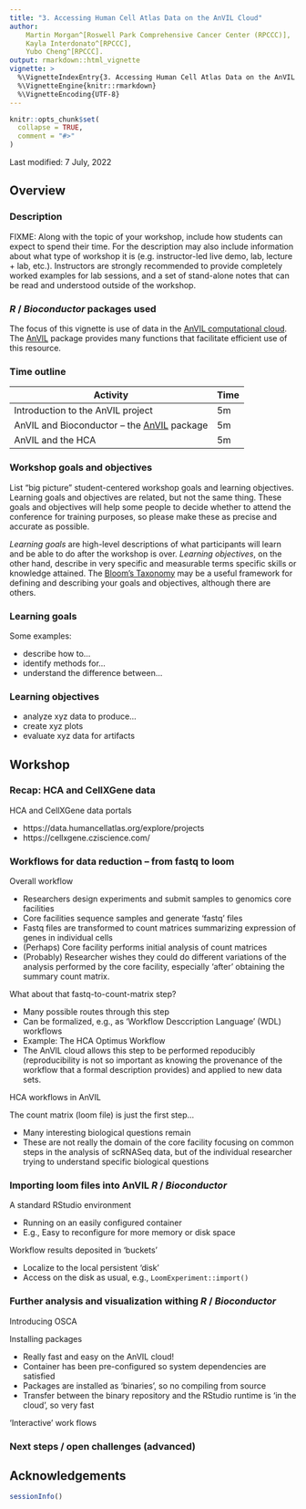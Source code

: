 ```yaml
---
title: "3. Accessing Human Cell Atlas Data on the AnVIL Cloud"
author: 
    Martin Morgan^[Roswell Park Comprehensive Cancer Center (RPCCC)],
    Kayla Interdonato^[RPCCC],
    Yubo Cheng^[RPCCC].
output: rmarkdown::html_vignette
vignette: >
  %\VignetteIndexEntry{3. Accessing Human Cell Atlas Data on the AnVIL Cloud}
  %\VignetteEngine{knitr::rmarkdown}
  %\VignetteEncoding{UTF-8}
---
```


```r
knitr::opts_chunk$set(
  collapse = TRUE,
  comment = "#>"
)
```

Last modified: 7 July, 2022

## Overview

### Description

FIXME: Along with the topic of your workshop, include how students can expect
to spend their time. For the description may also include information
about what type of workshop it is (e.g. instructor-led live demo, lab,
lecture + lab, etc.). Instructors are strongly recommended to provide
completely worked examples for lab sessions, and a set of stand-alone
notes that can be read and understood outside of the workshop.

### _R_ / _Bioconductor_ packages used

The focus of this vignette is use of data in the [AnVIL computational
cloud][]. The [AnVIL][] package provides many functions that
facilitate efficient use of this resource.

[hca]: https://bioconductor.org/packages/hca
[cellxgenedp]: https://bioconductor.org/packages/cellxgenedp
[dplyr]: https://cran.r-project.org/package=dplyr
[SingleCellExperiment]: https://bioconductor.org/packages/SingleCellExperiment
[LoomExperiment]: https://bioconductor.org/packages/LoomExperiment
[zellkonverter]: https://bioconductor.org/packages/zellkonverter

[AnVIL computational cloud]: https://anvilproject.org
[AnVIL]: https://bioconductor.org/packages/AnVIL

### Time outline

| Activity                                        | Time |
|-------------------------------------------------|------|
| Introduction to the AnVIL project               |  5m  |
| AnVIL and Bioconductor -- the [AnVIL][] package |  5m  |
| AnVIL and the HCA                               |  5m  |

### Workshop goals and objectives

List "big picture" student-centered workshop goals and learning
objectives. Learning goals and objectives are related, but not the
same thing. These goals and objectives will help some people to decide
whether to attend the conference for training purposes, so please make
these as precise and accurate as possible.

*Learning goals* are high-level descriptions of what
participants will learn and be able to do after the workshop is
over. *Learning objectives*, on the other hand, describe in very
specific and measurable terms specific skills or knowledge
attained. The [Bloom's Taxonomy](#bloom) may be a useful framework
for defining and describing your goals and objectives, although there
are others.

### Learning goals

Some examples:

* describe how to...
* identify methods for...
* understand the difference between...

### Learning objectives

* analyze xyz data to produce...
* create xyz plots
* evaluate xyz data for artifacts

## Workshop

### Recap: HCA and CellXGene data

HCA and CellXGene data portals

- https://data.humancellatlas.org/explore/projects
- https://cellxgene.cziscience.com/

### Workflows for data reduction -- from fastq to loom

Overall workflow

- Researchers design experiments and submit samples to genomics core
  facilities
- Core facilities sequence samples and generate 'fastq' files
- Fastq files are transformed to count matrices summarizing expression
  of genes in individual cells
- (Perhaps) Core facility performs initial analysis of count matrices
- (Probably) Researcher wishes they could do different variations of
  the analysis performed by the core facility, especially 'after'
  obtaining the summary count matrix.
  
What about that fastq-to-count-matrix step?

- Many possible routes through this step
- Can be formalized, e.g., as 'Workflow Desccription Language' (WDL)
  workflows
- Example: The HCA Optimus Workflow
- The AnVIL cloud allows this step to be performed repoducibly
  (reproducibility is not so important as knowing the provenance of
  the workflow that a formal description provides) and applied to new
  data sets.

HCA workflows in AnVIL
  
The count matrix (loom file) is just the first step...

- Many interesting biological questions remain
- These are not really the domain of the core facility focusing on
  common steps in the analysis of scRNASeq data, but of the individual
  researcher trying to understand specific biological questions

### Importing loom files into AnVIL _R_ / _Bioconductor_

A standard RStudio environment

- Running on an easily configured container
- E.g., Easy to reconfigure for more memory or disk space

Workflow results deposited in 'buckets'

- Localize to the local persistent 'disk'
- Access on the disk as usual, e.g., `LoomExperiment::import()`

### Further analysis and visualization withing _R_ / _Bioconductor_

Introducing OSCA

Installing packages

- Really fast and easy on the AnVIL cloud!
- Container has been pre-configured so system dependencies are satisfied
- Packages are installed as 'binaries', so no compiling from source
- Transfer between the binary repository and the RStudio runtime is
  'in the cloud', so very fast

'Interactive' work flows

### Next steps / open challenges (advanced)

## Acknowledgements

```r
sessionInfo()
```

